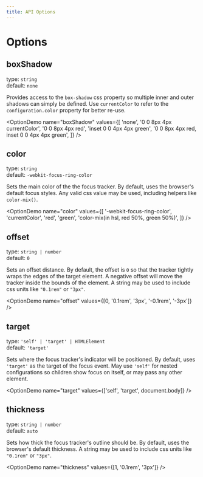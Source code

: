 ```yaml
---
title: API Options
---
```



# Options

## boxShadow

type: `string`\
default: `none`

Provides access to the `box-shadow` css property so multiple inner and outer shadows can simply be defined. Use `currentColor` to refer to the `configuration.color` property for better re-use.

<OptionDemo
  name="boxShadow"
  values={[
    'none',
    '0 0 8px 4px currentColor',
    '0 0 8px 4px red',
    'inset 0 0 4px 4px green',
    '0 0 8px 4px red, inset 0 0 4px 4px green',
  ]}
/>

## color

type: `string`\
default: `-webkit-focus-ring-color`

Sets the main color of the the focus tracker. By default, uses the browser's default focus styles. Any valid css value may be used, including helpers like `color-mix()`.

<OptionDemo
  name="color"
  values={[
    '-webkit-focus-ring-color',
    'currentColor',
    'red',
    'green',
    'color-mix(in hsl, red 50%, green 50%)',
  ]}
/>

## offset

type: `string | number`\
default: `0`

Sets an offset distance. By default, the offset is `0` so that the tracker tightly wraps the edges of the target element. A negative offset will move the tracker inside the bounds of the element. A string may be used to include css units like `"0.1rem"` or `"3px"`.

<OptionDemo name="offset" values={[0, '0.1rem', '3px', '-0.1rem', '-3px']} />

## target

type: `'self' | 'target' | HTMLElement`\
default: `'target'`

Sets where the focus tracker's indicator will be positioned. By default, uses `'target'` as the target of the focus event. May use `'self'` for nested configurations so children show focus on itself, or may pass any other element.

<OptionDemo name="target" values={['self', 'target', document.body]} />

## thickness

type: `string | number`\
default: `auto`

Sets how thick the focus tracker's outline should be. By default, uses the browser's default thickness. A string may be used to include css units like `"0.1rem"` or `"3px"`.

<OptionDemo name="thickness" values={[1, '0.1rem', '3px']} />
